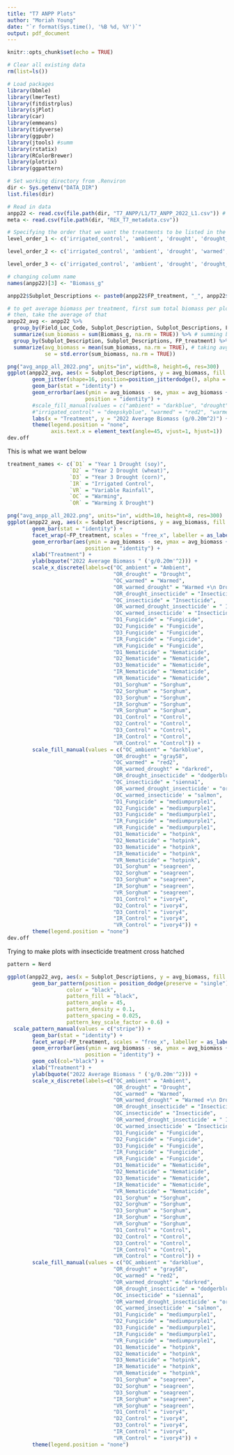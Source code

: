 ```yaml
---
title: "T7 ANPP Plots"
author: "Moriah Young"
date: "`r format(Sys.time(), '%B %d, %Y')`"
output: pdf_document
---
```


```r
knitr::opts_chunk$set(echo = TRUE)
```

```r
# Clear all existing data
rm(list=ls())

# Load packages
library(bbmle)
library(lmerTest)
library(fitdistrplus)
library(sjPlot)
library(car)
library(emmeans)
library(tidyverse)
library(ggpubr)
library(jtools) #summ 
library(rstatix)
library(RColorBrewer)
library(plotrix)
library(ggpattern)

# Set working directory from .Renviron
dir <- Sys.getenv("DATA_DIR")
list.files(dir)

# Read in data
anpp22 <- read.csv(file.path(dir, "T7_ANPP/L1/T7_ANPP_2022_L1.csv")) # 2022 ANPP data
meta <- read.csv(file.path(dir, "REX_T7_metadata.csv"))

# Specifying the order that we want the treatments to be listed in the figures on the x-axis
level_order_1 <- c('irrigated_control', 'ambient', 'drought', 'drought_insecticide', 'insecticide', 'warmed_drought_insecticide', 'warmed_insecticide', 'warmed','warmed_drought')

level_order_2 <- c('irrigated_control', 'ambient', 'drought', 'warmed','warmed_drought')

level_order_3 <- c('irrigated_control', 'ambient', 'drought', 'drought_insecticide', 'insecticide', 'warmed_drought_insecticide', 'warmed_insecticide', 'warmed','warmed_drought')

```


```r
# changing column name
names(anpp22)[3] <- "Biomass_g"

anpp22$Subplot_Descriptions <- paste0(anpp22$FP_treatment, "_", anpp22$Subplot_Description)

# to get average biomass per treatment, first sum total biomass per plot
# then, take the average of that
anpp22_avg <- anpp22 %>%
  group_by(Field_Loc_Code, Subplot_Description, Subplot_Descriptions, FP_treatment) %>% 
  summarize(sum_biomass = sum(Biomass_g, na.rm = TRUE)) %>% # summing biomass per plot
  group_by(Subplot_Description, Subplot_Descriptions, FP_treatment) %>%
  summarize(avg_biomass = mean(sum_biomass, na.rm = TRUE), # taking avg biomass of each treatment
            se = std.error(sum_biomass, na.rm = TRUE))

```

```r
png("avg_anpp_all_2022.png", units="in", width=8, height=6, res=300)
ggplot(anpp22_avg, aes(x = Subplot_Descriptions, y = avg_biomass, fill = Subplot_Descriptions)) +
        geom_jitter(shape=16, position=position_jitterdodge(), alpha = 0.6, aes(colour = Subplot_Description)) +
        geom_bar(stat = "identity") +
        geom_errorbar(aes(ymin = avg_biomass - se, ymax = avg_biomass + se), width = 0.2,
                         position = "identity") +
        #scale_fill_manual(values = c("ambient" = "darkblue", "drought" = "gray58", 
        #"irrigated_control" = "deepskyblue", "warmed" = "red2", "warmed_drought" = "darkred")) +
        labs(x = "Treatment", y = "2022 Average Biomass (g/0.20m^2)") +
        theme(legend.position = "none",
              axis.text.x = element_text(angle=45, vjust=1, hjust=1))
dev.off
```

This is what we want below
```r
treatment_names <- c(`D1` = "Year 1 Drought (soy)",
                    `D2` = "Year 2 Drought (wheat)",
                    `D3` = "Year 3 Drought (corn)",
                    `IR` = "Irrigated Control",
                    `VR` = "Variable Rainfall",
                    `OC` = "Warming",
                    `OR` = "Warming X Drought")

png("avg_anpp_all_2022.png", units="in", width=10, height=8, res=300)
ggplot(anpp22_avg, aes(x = Subplot_Descriptions, y = avg_biomass, fill = Subplot_Descriptions)) +
        geom_bar(stat = "identity") +
        facet_wrap(~FP_treatment, scales = "free_x", labeller = as_labeller(treatment_names)) +
        geom_errorbar(aes(ymin = avg_biomass - se, ymax = avg_biomass + se), width = 0.2,
                         position = "identity") +
        xlab("Treatment") +
        ylab(bquote("2022 Average Biomass " ('g/0.20m'^2))) +
        scale_x_discrete(labels=c("OC_ambient" = "Ambient",
                                  "OR_drought" = "Drought",
                                  "OC_warmed" = "Warmed",
                                  "OR_warmed_drought" = "Warmed +\n Drought",
                                  "OR_drought_insecticide" = "Insecticide +\n Drought", 
                                  "OC_insecticide" = "Insecticide", 
                                  'OR_warmed_drought_insecticide' = " Insecticide +\n Warmed +\n Drought", 
                                  'OC_warmed_insecticide' = "Insecticide +\n Warmed",
                                  "D1_Fungicide" = "Fungicide",
                                  "D2_Fungicide" = "Fungicide",
                                  "D3_Fungicide" = "Fungicide",
                                  "IR_Fungicide" = "Fungicide",
                                  "VR_Fungicide" = "Fungicide",
                                  "D1_Nematicide" = "Nematicide",
                                  "D2_Nematicide" = "Nematicide",
                                  "D3_Nematicide" = "Nematicide",
                                  "IR_Nematicide" = "Nematicide",
                                  "VR_Nematicide" = "Nematicide",
                                  "D1_Sorghum" = "Sorghum",
                                  "D2_Sorghum" = "Sorghum",
                                  "D3_Sorghum" = "Sorghum",
                                  "IR_Sorghum" = "Sorghum",
                                  "VR_Sorghum" = "Sorghum",
                                  "D1_Control" = "Control",
                                  "D2_Control" = "Control",
                                  "D3_Control" = "Control",
                                  "IR_Control" = "Control",
                                  "VR_Control" = "Control")) +
        scale_fill_manual(values = c("OC_ambient" = "darkblue",
                                  "OR_drought" = "gray58",
                                  "OC_warmed" = "red2",
                                  "OR_warmed_drought" = "darkred",
                                  "OR_drought_insecticide" = "dodgerblue4", 
                                  "OC_insecticide" = "sienna1", 
                                  'OR_warmed_drought_insecticide' = "orangered", 
                                  'OC_warmed_insecticide' = "salmon",
                                  "D1_Fungicide" = "mediumpurple1",
                                  "D2_Fungicide" = "mediumpurple1",
                                  "D3_Fungicide" = "mediumpurple1",
                                  "IR_Fungicide" = "mediumpurple1",
                                  "VR_Fungicide" = "mediumpurple1",
                                  "D1_Nematicide" = "hotpink",
                                  "D2_Nematicide" = "hotpink",
                                  "D3_Nematicide" = "hotpink",
                                  "IR_Nematicide" = "hotpink",
                                  "VR_Nematicide" = "hotpink",
                                  "D1_Sorghum" = "seagreen",
                                  "D2_Sorghum" = "seagreen",
                                  "D3_Sorghum" = "seagreen",
                                  "IR_Sorghum" = "seagreen",
                                  "VR_Sorghum" = "seagreen",
                                  "D1_Control" = "ivory4",
                                  "D2_Control" = "ivory4",
                                  "D3_Control" = "ivory4",
                                  "IR_Control" = "ivory4",
                                  "VR_Control" = "ivory4")) +
        theme(legend.position = "none")
dev.off
```

Trying to make plots with insecticide treatment cross hatched
```r
pattern = Nerd

ggplot(anpp22_avg, aes(x = Subplot_Descriptions, y = avg_biomass, fill = Subplot_Descriptions, pattern = Subplot_Descriptions)) +
        geom_bar_pattern(position = position_dodge(preserve = "single"),
                   color = "black", 
                   pattern_fill = "black",
                   pattern_angle = 45,
                   pattern_density = 0.1,
                   pattern_spacing = 0.025,
                   pattern_key_scale_factor = 0.6) +
  scale_pattern_manual(values = c("stripe")) +
        geom_bar(stat = "identity") +
        facet_wrap(~FP_treatment, scales = "free_x", labeller = as_labeller(treatment_names)) +
        geom_errorbar(aes(ymin = avg_biomass - se, ymax = avg_biomass + se), width = 0.2,
                         position = "identity") +
        geom_col(col="black") +
        xlab("Treatment") +
        ylab(bquote("2022 Average Biomass " ('g/0.20m'^2))) +
        scale_x_discrete(labels=c("OC_ambient" = "Ambient",
                                  "OR_drought" = "Drought",
                                  "OC_warmed" = "Warmed",
                                  "OR_warmed_drought" = "Warmed +\n Drought",
                                  "OR_drought_insecticide" = "Insecticide +\n Drought", 
                                  "OC_insecticide" = "Insecticide", 
                                  'OR_warmed_drought_insecticide' = " Insecticide +\n Warmed +\n Drought", 
                                  'OC_warmed_insecticide' = "Insecticide +\n Warmed",
                                  "D1_Fungicide" = "Fungicide",
                                  "D2_Fungicide" = "Fungicide",
                                  "D3_Fungicide" = "Fungicide",
                                  "IR_Fungicide" = "Fungicide",
                                  "VR_Fungicide" = "Fungicide",
                                  "D1_Nematicide" = "Nematicide",
                                  "D2_Nematicide" = "Nematicide",
                                  "D3_Nematicide" = "Nematicide",
                                  "IR_Nematicide" = "Nematicide",
                                  "VR_Nematicide" = "Nematicide",
                                  "D1_Sorghum" = "Sorghum",
                                  "D2_Sorghum" = "Sorghum",
                                  "D3_Sorghum" = "Sorghum",
                                  "IR_Sorghum" = "Sorghum",
                                  "VR_Sorghum" = "Sorghum",
                                  "D1_Control" = "Control",
                                  "D2_Control" = "Control",
                                  "D3_Control" = "Control",
                                  "IR_Control" = "Control",
                                  "VR_Control" = "Control")) +
        scale_fill_manual(values = c("OC_ambient" = "darkblue",
                                  "OR_drought" = "gray58",
                                  "OC_warmed" = "red2",
                                  "OR_warmed_drought" = "darkred",
                                  "OR_drought_insecticide" = "dodgerblue4", 
                                  "OC_insecticide" = "sienna1", 
                                  'OR_warmed_drought_insecticide' = "orangered", 
                                  'OC_warmed_insecticide' = "salmon",
                                  "D1_Fungicide" = "mediumpurple1",
                                  "D2_Fungicide" = "mediumpurple1",
                                  "D3_Fungicide" = "mediumpurple1",
                                  "IR_Fungicide" = "mediumpurple1",
                                  "VR_Fungicide" = "mediumpurple1",
                                  "D1_Nematicide" = "hotpink",
                                  "D2_Nematicide" = "hotpink",
                                  "D3_Nematicide" = "hotpink",
                                  "IR_Nematicide" = "hotpink",
                                  "VR_Nematicide" = "hotpink",
                                  "D1_Sorghum" = "seagreen",
                                  "D2_Sorghum" = "seagreen",
                                  "D3_Sorghum" = "seagreen",
                                  "IR_Sorghum" = "seagreen",
                                  "VR_Sorghum" = "seagreen",
                                  "D1_Control" = "ivory4",
                                  "D2_Control" = "ivory4",
                                  "D3_Control" = "ivory4",
                                  "IR_Control" = "ivory4",
                                  "VR_Control" = "ivory4")) +
        theme(legend.position = "none")

```

